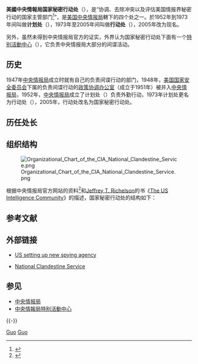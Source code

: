 {{distinguish|国防秘密行动处}}
{{第一手来源}}
'''美國中央情報局国家秘密行动处'''（{{lang-en|'''National Clandestine Service'''}}），是“协调、去除冲突以及评估美国情报界秘密行动的国家主管部门<ref>{{Cite web |url=https://www.cia.gov/zh/offices-of-cia/clandestine-service/index.html |title=秘密行动处 |accessdate=2013-11-17 |archive-date=2014-08-12 |archive-url=https://web.archive.org/web/20140812163819/https://www.cia.gov/zh/offices-of-cia/clandestine-service/index.html |dead-url=no }}</ref>”，是[[美国中央情报局|美国中央情报局]]轄下的四个处之一。於1952年到1973年间叫做'''计划处'''（{{lang-en|'''Directorate of Plans'''}}），1973年至2005年间叫做'''行动处'''（{{lang-en|'''Directorate of Operations'''}}），2005年改为现名。

另外，虽然未得到中央情报局官方的证实，外界认为国家秘密行动处下面有一个[[中央情報局特别活動中心|特别活動中心]]（{{lang-en|Special Activities Center}}），它负责中央情报局大部分的间谍活动。

== 历史 ==
1947年[[中央情报局|中央情报局]]成立时就有自己的负责间谍行动的部门，1948年，[[美国国家安全委员会|美国国家安全委员会]]下属的负责间谍行动的[[政策协调办公室|政策协调办公室]]（成立于1951年）被并入[[中央情报局|中央情报局]]，1952年，[[中央情报局|中央情报局]]成立了计划处（{{lang-en|Directorate of Plans}}）负责外勤行动，1973年计划处更名为行动处（{{lang-en|Directorate of Operations}}），2005年，行动处改名为国家秘密行动处。

== 历任处长 ==
{{Main|国家秘密行动处历任处长列表}}

==组织结构==
[[File:Organizational_Chart_of_the_CIA_National_Clandestine_Service.png|thumb]]

根据中央情报局官方网站的资料<ref>{{Cite document
 |url = https://www.cia.gov/about-cia/leadership/cia-organization-chart.html
 |title = Organizational Chart
 |publisher = [[中央情报局|中央情报局]]
 |journal = 
 |access-date = 2013-11-17
 |archive-date = 2013-08-16
 |archive-url = https://web.archive.org/web/20130816192821/https://www.cia.gov/about-cia/leadership/cia-organization-chart.html
 |dead-url = no
 }}</ref>和[[Jeffrey_T._Richelson|Jeffrey T. Richelson]]的书《[[The_US_Intelligence_Community|The US Intelligence Community]]》的描述，国家秘密行动处的结构如下：
{{分支
|标1=处长
|1={{分支
      |1={{分支|标1=副处长
                            |1={{分支
                                  |1=反间谍中心
                                  |2=反恐中心
                                  |3=反扩散中心
                                  |4=国家重新安置行动中心
                                  |5=訊息行动中心
                                  |6=拉丁美洲科
                                  |7=欧洲科
                                  |8=中亚科
                                  |9=东亚科
                                  |10=非洲科
                                  |11=近东科
                                  |12=伊朗行动科
                                  |13=[[特别行动科|特别行动科]]
                                  |14=国家资源科
                                  |15=技术支援科
                               }}
         }}

     |2={{分支
      |1={{分支|标1=分管人力情报团队的副处长
                            |1={{分支
                                  |1=人力情报团队协调中心
                               }}
            }}
       }}
}}
}}

== 参考文献 ==
{{Reflist}}

== 外部链接==
* {{en icon}}[http://news.bbc.co.uk/2/hi/americas/4340318.stm US setting up new spying agency]{{Wayback|url=http://news.bbc.co.uk/2/hi/americas/4340318.stm |date=20130826013731 }}
* {{en icon}}[https://www.cia.gov/offices-of-cia/clandestine-service/index.html National Clandestine Service]{{Wayback|url=https://www.cia.gov/offices-of-cia/clandestine-service/index.html |date=20131014175356 }}

== 参见 ==
* [[中央情报局|中央情报局]]
* [[中央情報局特别活動中心|中央情報局特别活動中心]]

{{-}}
{{谍报斗争}}

[[Category:美国中央情报局|Guo]]
[[Category:美国情报机构|Guo]]